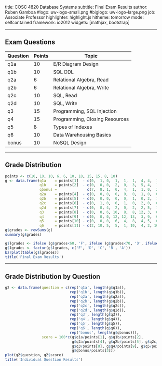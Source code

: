 title:        COSC 4820 Database Systems
subtitle:     Final Exam Results
author:       Ruben Gamboa
#logo:         uw-logo-small.png
#biglogo:      uw-logo-large.png
job:          Associate Professor
highlighter:  highlight.js
hitheme:      tomorrow
mode:         selfcontained
framework:    io2012
widgets:      [mathjax, bootstrap]

---

<style>
.title-slide {
     background-color: #EDE0CF; /* CBE7A5; #EDE0CF; ; #CA9F9D*/
     background-image: url(assets/img/uw-logo-large.png);
     background-repeat: no-repeat;
     background-position: center top;
   }
</style>

## Exam Questions

Question   | Points | Topic
-----------|--------|-----------------------------------
q1a        |     10 | E/R Diagram Design
q1b        |     10 | SQL DDL
q2a        |      6 | Relational Algebra, Read
q2b        |      6 | Relational Algebra, Write
q2c        |     10 | SQL, Read
q2d        |     10 | SQL, Write
q3         |     15 | Programming, SQL Injection
q4         |     15 | Programming, Closing Resources
q5         |      8 | Types of Indexes
q6         |     10 | Data Warehousing Basics
bonus      |     10 | NoSQL Design

----

## Grade Distribution

```r
points <- c(10, 10, 10, 6, 6, 10, 10, 15, 15, 8, 10)
g <- data.frame(q1a    = points[1]  - c(0,  1, 0,  1,  1,  1,  4, 4,  1, 0, 4, 2,  1, 2,  5, 2, 5,  1, 3,  3,  2, 4,  4,  2),
                q1b    = points[2]  - c(0,  0, 0,  2,  0,  3,  5, 4,  1, 0, 4, 0,  2, 0,  1, 0, 0,  2, 0,  0,  1, 0,  8,  3),
                qbonus =              c(7,  8, 1,  0,  4,  1,  1, 0,  3, 1, 1, 8,  0, 7,  0, 0, 5,  6, 1, 10,  0, 2,  0,  4),
                q2a    = points[4]  - c(0,  0, 0,  0,  0,  0,  1, 0,  0, 0, 0, 0,  0, 0,  0, 0, 0,  0, 2,  0,  0, 0,  2,  1),
                q2b    = points[5]  - c(0,  0, 0,  0,  0,  1,  0, 2,  1, 0, 2, 1,  0, 1,  1, 1, 0,  2, 0,  0,  2, 1,  3,  2),
                q2c    = points[6]  - c(0,  1, 0,  0,  1,  0,  2, 0,  0, 0, 2, 0,  0, 0,  0, 0, 3,  3, 2,  0,  0, 2,  1,  1),
                q2d    = points[7]  - c(0,  0, 4,  2,  0,  2,  2, 5,  1, 0, 5, 4,  1, 0,  2, 3, 1,  4, 6,  0,  5, 2,  6,  6),
                q3     = points[8]  - c(0,  0, 6, 10,  8,  8, 12, 3,  0, 0, 0, 0,  0, 0,  8, 6, 0,  0, 3,  0,  5, 1, 10, 13),
                q4     = points[9]  - c(0,  0, 0, 12, 12, 13,  3, 9,  0, 0, 0, 0,  6, 0, 12, 4, 0, 10, 8,  0, 10, 2,  8, 11),
                q5     = points[10] - c(0,  0, 0,  6,  4,  8,  4, 5,  0, 0, 3, 0,  0, 0,  8, 3, 0,  6, 5,  3,  0, 3,  6,  6),
                q6     = points[11] - c(2, 10, 5,  5,  1, 10,  4, 2, 10, 0, 7, 9, 10, 4, 10, 8, 5,  7, 7,  1,  7, 8,  8,  4))
g$grades <- rowSums(g)
summary(g$grades)

g$lgrades <- ifelse (g$grades<60, 'F', ifelse (g$grades<70, 'D', ifelse (g$grades<80, 'C', ifelse (g$grades<90, 'B', 'A'))))
g$lgrades <- factor(g$lgrades, c('F', 'D', 'C', 'B', 'A'))
barplot(table(g$lgrades))
title('Final Exam Results')
```

---

## Grade Distribution by Question

```r
g2 <- data.frame(question = c(rep('q1a', length(g$q1a)),
                              rep('q1b', length(g$q1b)),
                              rep('q2a', length(g$q2a)),
                              rep('q2b', length(g$q2b)),
                              rep('q2c', length(g$q2c)),
                              rep('q2d', length(g$q2d)),
                              rep('q3', length(g$q3)),
                              rep('q4', length(g$q4)),
                              rep('q5', length(g$q5)),
                              rep('q6', length(g$q6)),
                              rep('bonus', length(g$qbonus))),
                 score = 100*c(g$q1a/points[1], g$q1b/points[2], 
                               g$q2a/points[4], g$q2b/points[5], g$q2c/points[6], g$q2d/points[7], 
                               g$q3/points[8], g$q4/points[9], g$q5/points[10], g$q6/points[11],
                               g$qbonus/points[3]))
plot(g2$question, g2$score)
title('Individual Question Results')
```
